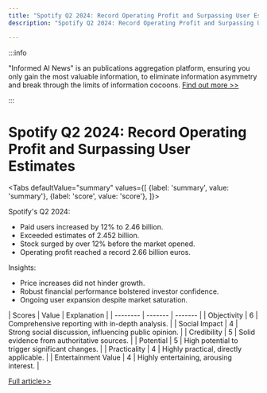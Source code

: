 ```yaml
---
title: "Spotify Q2 2024: Record Operating Profit and Surpassing User Estimates"
description: "Spotify Q2 2024: Record Operating Profit and Surpassing User Estimates"

---
```



:::info

"Informed AI News" is an publications aggregation platform, ensuring you only gain the most valuable information, to eliminate information asymmetry and break through the limits of information cocoons.  [Find out more >>](/)

:::

# Spotify Q2 2024: Record Operating Profit and Surpassing User Estimates


<Tabs
	defaultValue="summary"
	values={[
	{label: 'summary', value: 'summary'},
	{label: 'score', value: 'score'},
]}>
<TabItem value="summary">


Spotify's Q2 2024:
- Paid users increased by 12% to 2.46 billion.
- Exceeded estimates of 2.452 billion.
- Stock surged by over 12% before the market opened.
- Operating profit reached a record 2.66 billion euros.

Insights:
- Price increases did not hinder growth.
- Robust financial performance bolstered investor confidence.
- Ongoing user expansion despite market saturation.
</TabItem>
<TabItem value="score">
	| Scores     | Value   | Explanation |
	| -------- | ------- | ------- |
	| Objectivity  | 6    | Comprehensive reporting with in-depth analysis.    |
	| Social Impact | 4     | Strong social discussion, influencing public opinion.    |
	| Credibility    | 5    | Solid evidence from authoritative sources.    |
	| Potential    | 5    | High potential to trigger significant changes.    |
	| Practicality    | 4    | Highly practical, directly applicable.    |
	| Entertainment Value    | 4    | Highly entertaining, arousing interest.    |
</TabItem>
</Tabs>

[Full article>>](https://readhub.cn/topic/8bSMBFI4JAf)

